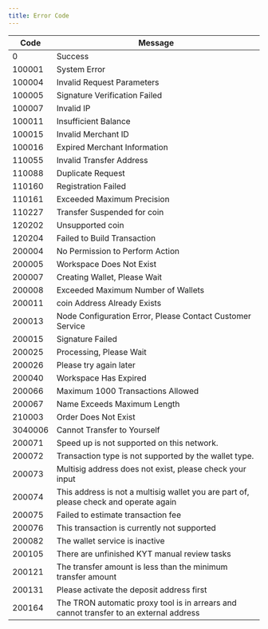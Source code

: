 ```yaml
---
title: Error Code
---
```



| Code    | Message                          |
| ------- | -------------------------------- |
| 0       | Success                          |
| 100001  | System Error                     |
| 100004  | Invalid Request Parameters       |
| 100005  | Signature Verification Failed    |
| 100007  | Invalid IP                       |
| 100011  | Insufficient Balance             |
| 100015  | Invalid Merchant ID              |
| 100016  | Expired Merchant Information     |
| 110055  | Invalid Transfer Address         |
| 110088  | Duplicate Request                |
| 110160  | Registration Failed              |
| 110161  | Exceeded Maximum Precision       |
| 110227  | Transfer Suspended for coin  |
| 120202  | Unsupported coin             |
| 120204  | Failed to Build Transaction      |
| 200004  | No Permission to Perform Action  |
| 200005  | Workspace Does Not Exist            |
| 200007  | Creating Wallet, Please Wait |
| 200008  | Exceeded Maximum Number of Wallets |
| 200011  | coin Address Already Exists  |
| 200013  | Node Configuration Error, Please Contact Customer Service |
| 200015  | Signature Failed                 |
| 200025  | Processing, Please Wait          |
| 200026  | Please try again later          |
| 200040  | Workspace Has Expired               |
| 200066  | Maximum 1000 Transactions Allowed |
| 200067  | Name Exceeds Maximum Length       |
| 210003  | Order Does Not Exist             |
| 3040006 | Cannot Transfer to Yourself       |
| 200071 | Speed up is not supported on this network. |
| 200072 | Transaction type is not supported by the wallet type. |
| 200073  | Multisig address does not exist, please check your input |
| 200074  | This address is not a multisig wallet you are part of, please check and operate again |
| 200075  | Failed to estimate transaction fee |
| 200076  | This transaction is currently not supported |
| 200082  | The wallet service is inactive   |
| 200105  | There are unfinished KYT manual review tasks   |
| 200121  | The transfer amount is less than the minimum transfer amount   |
| 200131  | Please activate the deposit address first   |
| 200164  | The TRON automatic proxy tool is in arrears and cannot transfer to an external address   |
